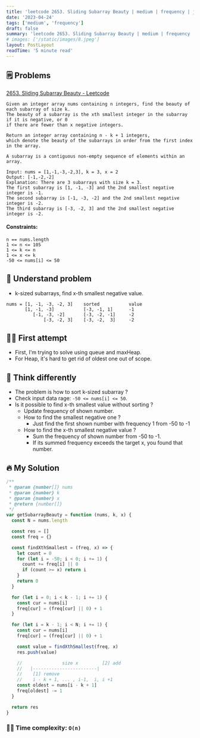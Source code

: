 ```yaml
---
title: 'leetcode 2653. Sliding Subarray Beauty | medium | frequency | javascript'
date: '2023-04-24'
tags: ['medium', 'frequency']
draft: false
summary: 'leetcode 2653. Sliding Subarray Beauty | medium | frequency | javascript'
# images: ['/static/images/8.jpeg']
layout: PostLayout
readTime: '5 minute read'
---
```


## 🗒️ Problems

[2653. Sliding Subarray Beauty - Leetcode](https://leetcode.com/problems/sliding-subarray-beauty/)

```
Given an integer array nums containing n integers, find the beauty of each subarray of size k.
The beauty of a subarray is the xth smallest integer in the subarray if it is negative, or 0
if there are fewer than x negative integers.

Return an integer array containing n - k + 1 integers,
which denote the beauty of the subarrays in order from the first index in the array.

A subarray is a contiguous non-empty sequence of elements within an array.
```

```
Input: nums = [1,-1,-3,-2,3], k = 3, x = 2
Output: [-1,-2,-2]
Explanation: There are 3 subarrays with size k = 3.
The first subarray is [1, -1, -3] and the 2nd smallest negative integer is -1.
The second subarray is [-1, -3, -2] and the 2nd smallest negative integer is -2.
The third subarray is [-3, -2, 3] and the 2nd smallest negative integer is -2.
```

#### Constraints:

```
n == nums.length
1 <= n <= 105
1 <= k <= n
1 <= x <= k
-50 <= nums[i] <= 50
```

## 🤔 Understand problem

- k-sized subarrays, find x-th smallest negative value.

```
nums = [1, -1, -3, -2, 3]    sorted           value
       [1, -1, -3]           [-3, -1, 1]      -1
          [-1, -3, -2]       [-3, -2, -1]     -2
              [-3, -2, 3]    [-3, -2,  3]     -2
```

## 🤦‍♂️ First attempt

- First, I'm trying to solve using queue and maxHeap.
- For Heap, it's hard to get rid of oldest one out of scope.

## 🥳 Think differently

- The problem is how to sort k-sized subarray ?
- Check input data rage: `-50 <= nums[i] <= 50`.
- Is it possible to find x-th smallest value without sorting ?
  - Update frequency of shown number.
  - How to find the smallest negative one ?
    - Just find the first shown number with frequency 1 from -50 to -1
  - How to find the x-th smallest negative value ?
    - Sum the frequency of shown number from -50 to -1.
    - If its summed frequency exceeds the target x, you found that number.

## 🔥 My Solution

```javascript
/**
 * @param {number[]} nums
 * @param {number} k
 * @param {number} x
 * @return {number[]}
 */
var getSubarrayBeauty = function (nums, k, x) {
  const N = nums.length

  const res = []
  const freq = {}

  const findXthSmallest = (freq, x) => {
    let count = 0
    for (let i = -50; i < 0; i += 1) {
      count += freq[i] || 0
      if (count >= x) return i
    }
    return 0
  }

  for (let i = 0; i < k - 1; i += 1) {
    const cur = nums[i]
    freq[cur] = (freq[cur] || 0) + 1
  }

  for (let i = k - 1; i < N; i += 1) {
    const cur = nums[i]
    freq[cur] = (freq[cur] || 0) + 1

    const value = findXthSmallest(freq, x)
    res.push(value)

    //               size x         [2] add
    //   |------------------------|
    //    [1] remove
    //    i - k + 1, ... , i-1,  i, i +1
    const oldest = nums[i - k + 1]
    freq[oldest] -= 1
  }

  return res
}
```

### 🙆‍♂️ Time complexity: `O(n)`
